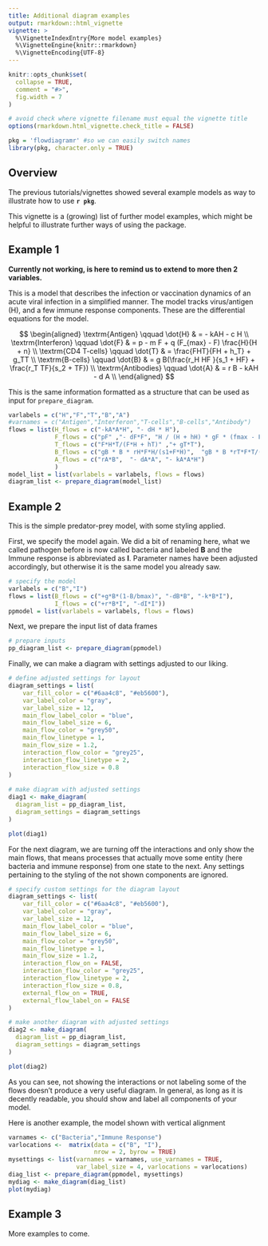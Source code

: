 ```yaml
---
title: Additional diagram examples
output: rmarkdown::html_vignette
vignette: >
  %\VignetteIndexEntry{More model examples}
  %\VignetteEngine{knitr::rmarkdown}
  %\VignetteEncoding{UTF-8}
---
```


```r
knitr::opts_chunk$set(
  collapse = TRUE,
  comment = "#>",
  fig.width = 7
)

# avoid check where vignette filename must equal the vignette title
options(rmarkdown.html_vignette.check_title = FALSE)
```

```r
pkg = 'flowdiagramr' #so we can easily switch names
library(pkg, character.only = TRUE)
```

## Overview

The previous tutorials/vignettes showed several example models as way to illustrate how to use **`r pkg`**.

This vignette is a (growing) list of further model examples, which might be helpful to illustrate further ways of using the package.


## Example 1

**Currently not working, is here to remind us to extend to more then 2 variables.**

This is a model that describes the infection or vaccination dynamics of an acute viral infection in a simplified manner.
The model tracks virus/antigen (H), and a few immune response components. These are the differential equations for the model.

$$
\begin{aligned}
\textrm{Antigen} \qquad  \dot{H} & =   - kAH - c H \\ 
\textrm{Interferon} \qquad \dot{F} & = p - m F +  q (F_{max} - F) \frac{H}{H + n}   \\
\textrm{CD4 T-cells} \qquad \dot{T} & =  \frac{FHT}{FH + h_T} + g_TT   \\
\textrm{B-cells} \qquad \dot{B} & =  g B(\frac{r_H HF }{s_1 + HF} + \frac{r_T TF}{s_2 + TF})    \\
\textrm{Antibodies} \qquad \dot{A} & =   r B  - kAH - d A   \\
\end{aligned}
$$

This is the same information formatted as a structure that can be used as input for `prepare_diagram`.

```r
varlabels = c("H","F","T","B","A")
#varnames = c("Antigen","Interferon","T-cells","B-cells","Antibody")
flows = list(H_flows = c("-kA*A*H", "- dH * H"),
             F_flows = c("pF" ,"- dF*F", "H / (H + hH) * gF * (fmax - F)"),
             T_flows = c("F*H*T/(F*H + hT)" ,"+ gT*T"),
             B_flows = c("gB * B * rH*F*H/(s1+F*H)",  "gB * B *rT*F*T/(s2+F*T)" ),
             A_flows = c("rA*B",  "- dA*A", "- kA*A*H") 
             )
model_list = list(varlabels = varlabels, flows = flows)
diagram_list <- prepare_diagram(model_list)
```


## Example 2

This is the simple predator-prey model, with some styling applied.


First, we specify the model again. We did a bit of renaming here, what we called pathogen before is now called bacteria and labeled **B** and the Immune response is abbreviated as **I**. Parameter names have been adjusted accordingly, but otherwise it is the same model you already saw.

```r
# specify the model
varlabels = c("B","I")
flows = list(B_flows = c("+g*B*(1-B/bmax)", "-dB*B", "-k*B*I"),
             I_flows = c("+r*B*I", "-dI*I"))
ppmodel = list(varlabels = varlabels, flows = flows)
```

Next, we prepare the input list of data frames

```r
# prepare inputs 
pp_diagram_list <- prepare_diagram(ppmodel)
```

Finally, we can make a diagram with settings adjusted to our liking.

```r
# define adjusted settings for layout
diagram_settings = list(
    var_fill_color = c("#6aa4c8", "#eb5600"),
    var_label_color = "gray",
    var_label_size = 12,
    main_flow_label_color = "blue",
    main_flow_label_size = 6,
    main_flow_color = "grey50",
    main_flow_linetype = 1,
    main_flow_size = 1.2,
    interaction_flow_color = "grey25",
    interaction_flow_linetype = 2,
    interaction_flow_size = 0.8
)
    
# make diagram with adjusted settings
diag1 <- make_diagram(
  diagram_list = pp_diagram_list,
  diagram_settings = diagram_settings
)

plot(diag1)
```


For the next diagram, we are turning off the interactions and only show the main flows, that means processes that actually move some entity (here bacteria and immune response) from one state to the next. Any settings pertaining to the styling of the not shown components are ignored.

```r
# specify custom settings for the diagram layout
diagram_settings <- list(
    var_fill_color = c("#6aa4c8", "#eb5600"),
    var_label_color = "gray",
    var_label_size = 12,
    main_flow_label_color = "blue",
    main_flow_label_size = 6,
    main_flow_color = "grey50",
    main_flow_linetype = 1,
    main_flow_size = 1.2,
    interaction_flow_on = FALSE,  
    interaction_flow_color = "grey25",
    interaction_flow_linetype = 2,
    interaction_flow_size = 0.8,
    external_flow_on = TRUE,
    external_flow_label_on = FALSE
)

# make another diagram with adjusted settings
diag2 <- make_diagram(
  diagram_list = pp_diagram_list,
  diagram_settings = diagram_settings
)

plot(diag2)
```

As you can see, not showing the interactions or not labeling some of the flows doesn't produce a very useful diagram. In general, as long as it is decently readable, you should show and label all components of your model.

Here is another example, the model shown with vertical alignment

```r
varnames <- c("Bacteria","Immune Response")
varlocations <-  matrix(data = c("B", "I"),
                        nrow = 2, byrow = TRUE)
mysettings <- list(varnames = varnames, use_varnames = TRUE,
                   var_label_size = 4, varlocations = varlocations)
diag_list <- prepare_diagram(ppmodel, mysettings)
mydiag <- make_diagram(diag_list)
plot(mydiag)
```


            
## Example 3

More examples to come.
